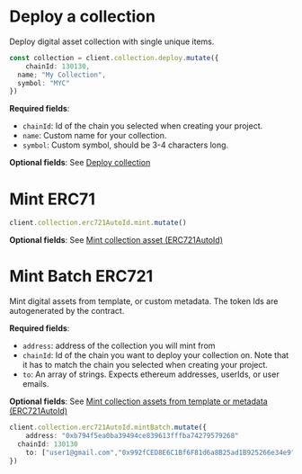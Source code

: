 # Deploy a collection

Deploy digital asset collection with single unique items.

```typescript
const collection = client.collection.deploy.mutate({
	chainId: 130130,
  name; "My Collection",
  symbol: "MYC"
})

```

**Required fields**:

- `chainId`:  Id of the chain you selected when creating your project.
- `name`: Custom name for your collection.
- `symbol`: Custom symbol, should be 3-4 characters long.

**Optional fields**: See [Deploy collection](ref:collection-deploy)

# Mint ERC71

```typescript
client.collection.erc721AutoId.mint.mutate()
```

**Optional fields**: See [Mint collection asset (ERC721AutoId)](ref:collection-erc721autoid-mint)

# Mint Batch ERC721

Mint digital assets from template, or custom metadata. The token Ids are autogenerated by the contract.

**Required fields**:

- `address`: address of the collection you will mint from
- `chainId`: Id of the chain you want to deploy your collection on. Note that it has to match the chain you selected when creating your project.
- `to`: An array of strings. Expects ethereum addresses, userIds, or user emails.

**Optional fields**: See [Mint collection assets from template or metadata (ERC721AutoId)](ref:collection-erc721autoid-mintbatch)

```typescript
client.collection.erc721AutoId.mintBatch.mutate({
	address: "0xb794f5ea0ba39494ce839613fffba74279579268"
  chainId: 130130
	to: ["user1@gmail.com","0x992fCED8E6C1Bf6F81d6a8B25ad1B925266e34e9","user_2bbIm8jepeRw0xg2RU3HfZVrzsB"]
})
```
